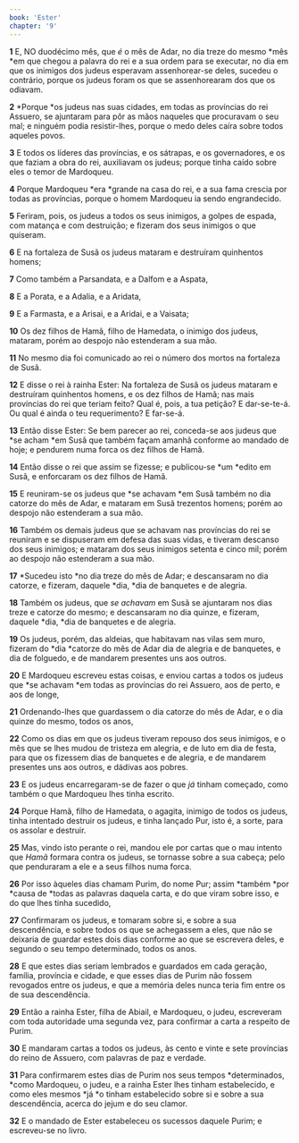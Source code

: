 ```yaml
---
book: 'Ester'
chapter: '9'
---
```


**1** E, NO duodécimo mês, que _é_ o mês de Adar, no dia treze do mesmo *mês *em que chegou a palavra do rei e a sua ordem para se executar, no dia em que os inimigos dos judeus esperavam assenhorear-se deles, sucedeu o contrário, porque os judeus foram os que se assenhorearam dos que os odiavam.

**2** *Porque *os judeus nas suas cidades, em todas as províncias do rei Assuero, se ajuntaram para pôr as mãos naqueles que procuravam o seu mal; e ninguém podia resistir-lhes, porque o medo deles caíra sobre todos aqueles povos.

**3** E todos os líderes das províncias, e os sátrapas, e os governadores, e os que faziam a obra do rei, auxiliavam os judeus; porque tinha caído sobre eles o temor de Mardoqueu.

**4** Porque Mardoqueu *era *grande na casa do rei, e a sua fama crescia por todas as províncias, porque o homem Mardoqueu ia sendo engrandecido.

**5** Feriram, pois, os judeus a todos os seus inimigos, a golpes de espada, com matança e com destruição; e fizeram dos seus inimigos o que quiseram.

**6** E na fortaleza de Susã os judeus mataram e destruíram quinhentos homens;

**7** Como também a Parsandata, e a Dalfom e a Aspata,

**8** E a Porata, e a Adalia, e a Aridata,

**9** E a Farmasta, e a Arisai, e a Aridai, e a Vaisata;

**10** Os dez filhos de Hamã, filho de Hamedata, o inimigo dos judeus, mataram, porém ao despojo não estenderam a sua mão.

**11** No mesmo dia foi comunicado ao rei o número dos mortos na fortaleza de Susã.

**12** E disse o rei à rainha Ester: Na fortaleza de Susã os judeus mataram e destruíram quinhentos homens, e os dez filhos de Hamã; nas mais províncias do rei que teriam feito? Qual é, pois, a tua petição? E dar-se-te-á. Ou qual é ainda o teu requerimento? E far-se-á.

**13** Então disse Ester: Se bem parecer ao rei, conceda-se aos judeus que *se acham *em Susã que também façam amanhã conforme ao mandado de hoje; e pendurem numa forca os dez filhos de Hamã.

**14** Então disse o rei que assim se fizesse; e publicou-se *um *edito em Susã, e enforcaram os dez filhos de Hamã.

**15** E reuniram-se os judeus que *se achavam *em Susã também no dia catorze do mês de Adar, e mataram em Susã trezentos homens; porém ao despojo não estenderam a sua mão.

**16** Também os demais judeus que se achavam nas províncias do rei se reuniram e se dispuseram em defesa das suas vidas, e tiveram descanso dos seus inimigos; e mataram dos seus inimigos setenta e cinco mil; porém ao despojo não estenderam a sua mão.

**17** *Sucedeu isto *no dia treze do mês de Adar; e descansaram no dia catorze, e fizeram, daquele *dia, *dia de banquetes e de alegria.

**18** Também os judeus, que _se achavam_ em Susã se ajuntaram nos dias treze e catorze do mesmo; e descansaram no dia quinze, e fizeram, daquele *dia, *dia de banquetes e de alegria.

**19** Os judeus, porém, das aldeias, que habitavam nas vilas sem muro, fizeram do *dia *catorze do mês de Adar dia de alegria e de banquetes, e dia de folguedo, e de mandarem presentes uns aos outros.

**20** E Mardoqueu escreveu estas coisas, e enviou cartas a todos os judeus que *se achavam *em todas as províncias do rei Assuero, aos de perto, e aos de longe,

**21** Ordenando-lhes que guardassem o dia catorze do mês de Adar, e o dia quinze do mesmo, todos os anos,

**22** Como os dias em que os judeus tiveram repouso dos seus inimigos, e o mês que se lhes mudou de tristeza em alegria, e de luto em dia de festa, para que os fizessem dias de banquetes e de alegria, e de mandarem presentes uns aos outros, e dádivas aos pobres.

**23** E os judeus encarregaram-se de fazer o que _já_ tinham começado, como também o que Mardoqueu lhes tinha escrito.

**24** Porque Hamã, filho de Hamedata, o agagita, inimigo de todos os judeus, tinha intentado destruir os judeus, e tinha lançado Pur, isto é, a sorte, para os assolar e destruir.

**25** Mas, vindo isto perante o rei, mandou ele por cartas que o mau intento que _Hamã_ formara contra os judeus, se tornasse sobre a sua cabeça; pelo que penduraram a ele e a seus filhos numa forca.

**26** Por isso àqueles dias chamam Purim, do nome Pur; assim *também *por *causa de *todas as palavras daquela carta, e do que viram sobre isso, e do que lhes tinha sucedido,

**27** Confirmaram os judeus, e tomaram sobre si, e sobre a sua descendência, e sobre todos os que se achegassem a eles, que não se deixaria de guardar estes dois dias conforme ao que se escrevera deles, e segundo o seu tempo determinado, todos os anos.

**28** E que estes dias seriam lembrados e guardados em cada geração, família, província e cidade, e que esses dias de Purim não fossem revogados entre os judeus, e que a memória deles nunca teria fim entre os de sua descendência.

**29** Então a rainha Ester, filha de Abiail, e Mardoqueu, o judeu, escreveram com toda autoridade uma segunda vez, para confirmar a carta a respeito de Purim.

**30** E mandaram cartas a todos os judeus, às cento e vinte e sete províncias do reino de Assuero, com palavras de paz e verdade.

**31** Para confirmarem estes dias de Purim nos seus tempos *determinados, *como Mardoqueu, o judeu, e a rainha Ester lhes tinham estabelecido, e como eles mesmos *já *o tinham estabelecido sobre si e sobre a sua descendência, acerca do jejum e do seu clamor.

**32** E o mandado de Ester estabeleceu os sucessos daquele Purim; e escreveu-se no livro.

